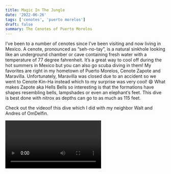 ```yaml
---
title: Magic In The Jungle
date: '2022-06-26'
tags: ['cenotes', 'puerto morelos']
draft: false
summary: The Cenotes of Puerto Morelos
---
```


I’ve been to a number of cenotes since I’ve been visiting and now living in Mexico. A cenote, pronounced as “seh-no-tay”, is a natural sinkhole looking like an underground chamber or cave containing fresh water with a temperature of 77 degree fahrenheit. It’s a great way to cool off during the hot summers in Mexico but you can also go scuba diving in them! My favorites are right in my hometown of Puerto Morelos, Cenote Zapote and Maravilla. Unfortunately, Maravilla was closed due to an accident so we went to Cenote Kin-Ha instead which to my surprise was very cool! 😄 What makes Zapote aka Hells Bells so interesting is that the formations have shapes resembling bells, lampshades or even an elephant’s feet. This dive is best done with nitrox as depths can go to as much as 115 feet.

Check out the videoof this dive which I did with my neighbor Walt and Andres of OmDelfin.

<Video embedId="dhb8Fer5SKg?si=Xowplnn5rAL_Y_l9" />

Since Maravilla was closed, I didn’t know what to expect diving Cenote Kin-ha. To my surprise, it was just as cavernous as Marvilla! The highlight for me was seeing the ray of light shining through showing activity from the free divers.

Enjoy the video of Cenote Kin Ha.

<Video embedId="9g51X7j6bmA?si=kwrq8BKPlu_FvCqg" />

Hasta luego 👋!
